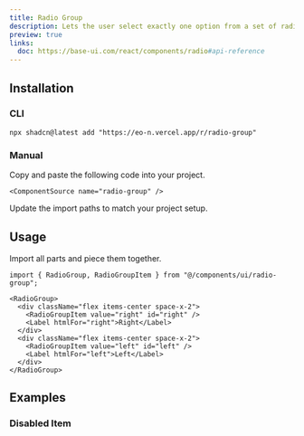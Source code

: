 ```yaml
---
title: Radio Group
description: Lets the user select exactly one option from a set of radio buttons.
preview: true
links:
  doc: https://base-ui.com/react/components/radio#api-reference
---
```


<ComponentTabs name="radio-group-demo" />

## Installation

### CLI

```package-install
npx shadcn@latest add "https://eo-n.vercel.app/r/radio-group"
```

### Manual

<Steps>

  <Step>
    Copy and paste the following code into your project.

    <ComponentSource name="radio-group" />

  </Step>
  
  <Step>Update the import paths to match your project setup.</Step>

</Steps>

## Usage

Import all parts and piece them together.

```tsx
import { RadioGroup, RadioGroupItem } from "@/components/ui/radio-group";
```

```tsx
<RadioGroup>
  <div className="flex items-center space-x-2">
    <RadioGroupItem value="right" id="right" />
    <Label htmlFor="right">Right</Label>
  </div>
  <div className="flex items-center space-x-2">
    <RadioGroupItem value="left" id="left" />
    <Label htmlFor="left">Left</Label>
  </div>
</RadioGroup>
```

## Examples

### Disabled Item

<ComponentTabs name="radio-group-disabled" />
